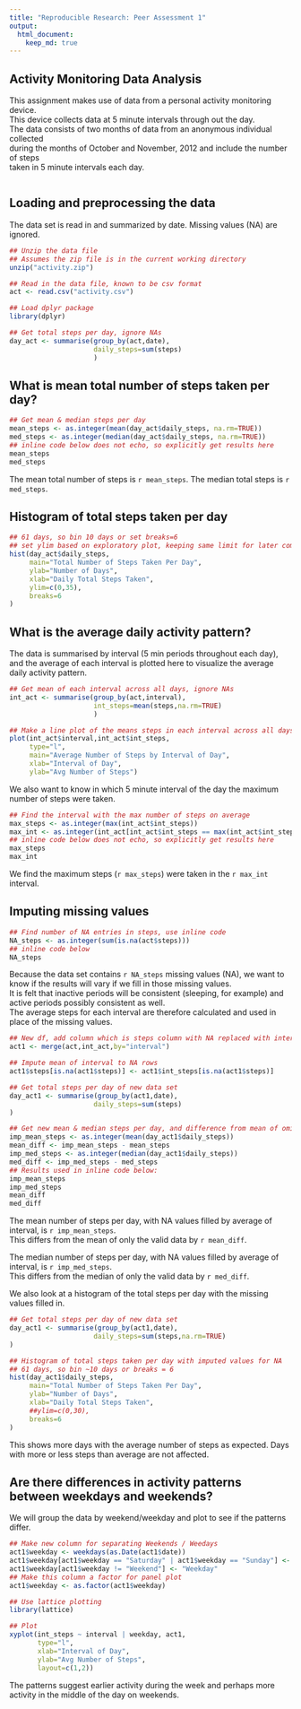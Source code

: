 ```yaml
---
title: "Reproducible Research: Peer Assessment 1"
output: 
  html_document:
    keep_md: true
---
```


## Activity Monitoring Data Analysis

This assignment makes use of data from a personal activity monitoring device.  
This device collects data at 5 minute intervals through out the day.  
The data consists of two months of data from an anonymous individual collected  
during the months of October and November, 2012 and include the number of steps  
taken in 5 minute intervals each day.

```r
```

## Loading and preprocessing the data

The data set is read in and summarized by date. Missing values (NA) are ignored.  

```r
## Unzip the data file
## Assumes the zip file is in the current working directory
unzip("activity.zip")

## Read in the data file, known to be csv format
act <- read.csv("activity.csv")

## Load dplyr package
library(dplyr)

## Get total steps per day, ignore NAs
day_act <- summarise(group_by(act,date),
                     daily_steps=sum(steps)
                     )
```


## What is mean total number of steps taken per day?
```r
## Get mean & median steps per day
mean_steps <- as.integer(mean(day_act$daily_steps, na.rm=TRUE))
med_steps <- as.integer(median(day_act$daily_steps, na.rm=TRUE))
## inline code below does not echo, so explicitly get results here
mean_steps
med_steps
```
The mean total number of steps is `r mean_steps`. The median total steps is `r med_steps`.  

## Histogram of total steps taken per day  

```r
## 61 days, so bin 10 days or set breaks=6
## set ylim based on exploratory plot, keeping same limit for later comparison
hist(day_act$daily_steps,
     main="Total Number of Steps Taken Per Day", 
     ylab="Number of Days", 
     xlab="Daily Total Steps Taken",
     ylim=c(0,35), 
     breaks=6
)
```


## What is the average daily activity pattern?  
The data is summarised by interval (5 min periods throughout each day), and the average of each interval is plotted here to visualize the average daily activity pattern.  

```r
## Get mean of each interval across all days, ignore NAs
int_act <- summarise(group_by(act,interval),
                     int_steps=mean(steps,na.rm=TRUE)
                     )

## Make a line plot of the means steps in each interval across all days
plot(int_act$interval,int_act$int_steps,
     type="l",
     main="Average Number of Steps by Interval of Day",
     xlab="Interval of Day",
     ylab="Avg Number of Steps")
```

We also want to know in which 5 minute interval of the day the maximum number of steps were taken.  
```r
## Find the interval with the max number of steps on average
max_steps <- as.integer(max(int_act$int_steps))
max_int <- as.integer(int_act[int_act$int_steps == max(int_act$int_steps),1])
## inline code below does not echo, so explicitly get results here
max_steps
max_int
```
We find the maximum steps (`r max_steps`) were taken in the `r max_int` interval.

## Imputing missing values
```r
## Find number of NA entries in steps, use inline code
NA_steps <- as.integer(sum(is.na(act$steps)))
## inline code below
NA_steps
```

Because the data set contains `r NA_steps` missing values (NA), we want to know if the results will vary if we fill in those missing values.  
It is felt that inactive periods will be consistent (sleeping, for example) and active periods possibly consistent as well.  
The average steps for each interval are therefore calculated and used in place of the missing values.  

```r
## New df, add column which is steps column with NA replaced with interval mean
act1 <- merge(act,int_act,by="interval")

## Impute mean of interval to NA rows
act1$steps[is.na(act1$steps)] <- act1$int_steps[is.na(act1$steps)]

## Get total steps per day of new data set
day_act1 <- summarise(group_by(act1,date),
                     daily_steps=sum(steps)
)

## Get new mean & median steps per day, and difference from mean of omitted NA data set
imp_mean_steps <- as.integer(mean(day_act1$daily_steps))
mean_diff <- imp_mean_steps - mean_steps
imp_med_steps <- as.integer(median(day_act1$daily_steps))
med_diff <- imp_med_steps - med_steps
## Results used in inline code below:
imp_mean_steps
imp_med_steps
mean_diff
med_diff
```
The mean number of steps per day, with NA values filled by average of interval, is `r imp_mean_steps`.  
This differs from the mean of only the valid data by `r mean_diff`.  

The median number of steps per day, with NA values filled by average of interval, is `r imp_med_steps`.  
This differs from the median of only the valid data by `r med_diff`.  

We also look at a histogram of the total steps per day with the missing values filled in.  
 
```r
## Get total steps per day of new data set
day_act1 <- summarise(group_by(act1,date),
                     daily_steps=sum(steps,na.rm=TRUE)
)

## Histogram of total steps taken per day with imputed values for NA
## 61 days, so bin ~10 days or breaks = 6
hist(day_act1$daily_steps,
     main="Total Number of Steps Taken Per Day", 
     ylab="Number of Days", 
     xlab="Daily Total Steps Taken",
     ##ylim=c(0,30),
     breaks=6
)
```

This shows more days with the average number of steps as expected. Days with more or less steps than average are not affected.

## Are there differences in activity patterns between weekdays and weekends?  

We will group the data by weekend/weekday and plot to see if the patterns differ.  
```r
## Make new column for separating Weekends / Weedays
act1$weekday <- weekdays(as.Date(act1$date))
act1$weekday[act1$weekday == "Saturday" | act1$weekday == "Sunday"] <- "Weekend"
act1$weekday[act1$weekday != "Weekend"] <- "Weekday"
## Make this column a factor for panel plot
act1$weekday <- as.factor(act1$weekday)

## Use lattice plotting
library(lattice)

## Plot
xyplot(int_steps ~ interval | weekday, act1, 
       type="l",
       xlab="Interval of Day",
       ylab="Avg Number of Steps",
       layout=c(1,2))
```

The patterns suggest earlier activity during the week and perhaps more activity in the middle of the day on weekends.  